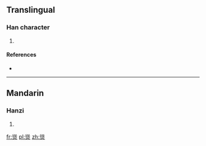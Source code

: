 ==Translingual==

===Han character===
{{Han char|rn=86|rad=火|as=11|sn=15|four=2880<sub>8</sub>|canj=竹人火 (HOF)}}

# {{defn|Han|sort=火11}}

====References====
* {{Han ref|kx=0680.340|dkj=19345|hdz=32229.070|uh=71A7|ud=29095|bh=E671|bd=58993}}

----

==Mandarin==

===Hanzi===
{{cmn-hanzi|pin=[[zōng]] ([[zong1]])|wg=tsung<sup>1</sup>}}

# {{defn|lang=cmn|sort=火11}}

[[fr:熧]]
[[pl:熧]]
[[zh:熧]]